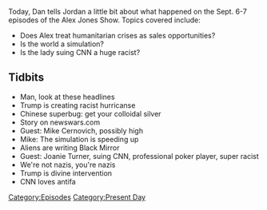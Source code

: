 {{DEFAULTSORT:
    #_EPISODE_0081:September 6-7, 2017
}}{{Episode
    | title             = September 6-7, 2017
    | caption           = [https://knowledgefight.libsyn.com/knowledge-fight-september-6-7-2017 Listen to this episode on Libsyn]
    | episodeNumber     = 81
    | length            = 00:53:46
    | airDate           = September 8, 2017
    | coverageStartDate = September 6, 2017
    | coverageEndDate   = September 7, 2017
    | episodeType       = [[:Category:Present Day|Present Day]]
    | appearance        = [[Mike Cernovich]], [[Joanie Turner]]
    | previousEpisode   = [[80: October 16-26, 2015]]
    | nextEpisode       = [[82: Oct. 27-Nov. 9, 2015]]
}}

{{Stub}}

Today, Dan tells Jordan a little bit about what happened on the Sept. 6-7 episodes of the Alex Jones Show.  Topics covered include:

*Does Alex treat humanitarian crises as sales opportunities?
*Is the world a simulation?
*Is the lady suing CNN a huge racist?

==Tidbits==

*Man, look at these headlines
*Trump is creating racist hurricanse
*Chinese superbug: get your colloidal silver
*Story on newswars.com
*Guest: Mike Cernovich, possibly high
*Mike: The simulation is speeding up
*Aliens are writing Black Mirror
*Guest: Joanie Turner, suing CNN, professional poker player, super racist
*We're not nazis, you're nazis
*Trump is divine intervention
*CNN loves antifa

[[Category:Episodes]]
[[Category:Present Day]]
